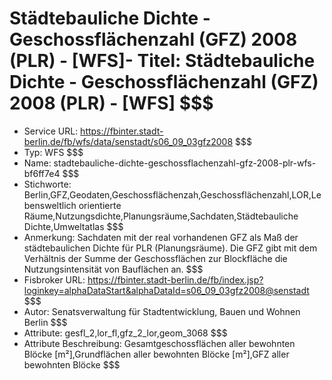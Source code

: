 # Städtebauliche Dichte - Geschossflächenzahl (GFZ) 2008 (PLR) - [WFS]- Titel: Städtebauliche Dichte - Geschossflächenzahl (GFZ) 2008 (PLR) - [WFS] $$$
- Service URL: https://fbinter.stadt-berlin.de/fb/wfs/data/senstadt/s06_09_03gfz2008 $$$
- Typ: WFS $$$
- Name: stadtebauliche-dichte-geschossflachenzahl-gfz-2008-plr-wfs-bf6ff7e4 $$$
- Stichworte: Berlin,GFZ,Geodaten,Geschossflächenzah,Geschossflächenzahl,LOR,Lebensweltlich orientierte Räume,Nutzungsdichte,Planungsräume,Sachdaten,Städtebauliche Dichte,Umweltatlas $$$
- Anmerkung: Sachdaten mit der real vorhandenen GFZ als Maß der städtebaulichen Dichte für PLR (Planungsräume). Die GFZ gibt mit dem Verhältnis der Summe der Geschossflächen zur Blockfläche die Nutzungsintensität von Bauflächen an. $$$
- Fisbroker URL: https://fbinter.stadt-berlin.de/fb/index.jsp?loginkey=alphaDataStart&alphaDataId=s06_09_03gfz2008@senstadt $$$
- Autor: Senatsverwaltung für Stadtentwicklung, Bauen und Wohnen Berlin $$$
- Attribute: gesfl_2,lor_fl,gfz_2_lor,geom_3068 $$$
- Attribute Beschreibung: Gesamtgeschossflächen aller bewohnten Blöcke [m²],Grundflächen aller bewohnten Blöcke [m²],GFZ aller bewohnten Blöcke $$$
